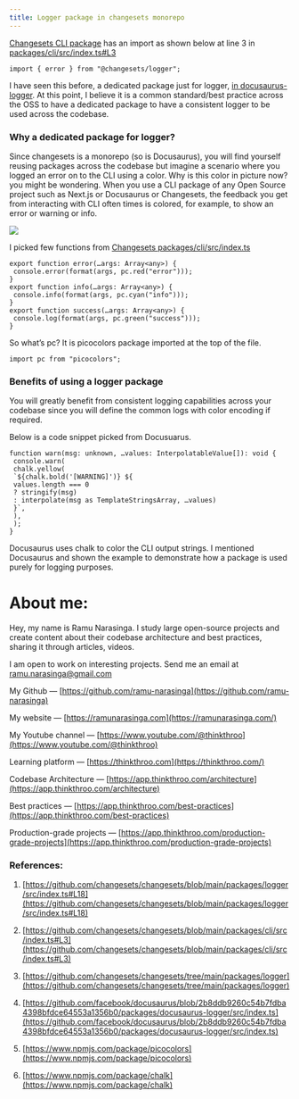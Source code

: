 ```yaml
---
title: Logger package in changesets monorepo
---
```


[Changesets CLI package](https://github.com/changesets/changesets/blob/main/packages/cli/src/index.ts#L3) has an import as shown below at line 3 in [packages/cli/src/index.ts#L3](https://github.com/changesets/changesets/blob/main/packages/cli/src/index.ts#L3)

```plaintext
import { error } from "@changesets/logger";
```

I have seen this before, a dedicated package just for logger, [in docusaurus-logger](https://github.com/facebook/docusaurus/blob/2b8ddb9260c54b7fdba4398bfdce64553a1356b0/packages/docusaurus-logger/src/index.ts). At this point, I believe it is a common standard/best practice across the OSS to have a dedicated package to have a consistent logger to be used across the codebase.

### Why a dedicated package for logger?

Since changesets is a monorepo (so is Docusaurus), you will find yourself reusing packages across the codebase but imagine a scenario where you logged an error on to the CLI using a color. Why is this color in picture now? you might be wondering. When you use a CLI package of any Open Source project such as Next.js or Docusaurus or Changesets, the feedback you get from interacting with CLI often times is colored, for example, to show an error or warning or info.

![](https://cdn-images-1.medium.com/max/1600/1*EiOWVzae6Qoc_uBe74v3fw.png)

I picked few functions from [Changesets packages/cli/src/index.ts](https://github.com/changesets/changesets/blob/main/packages/cli/src/index.ts#L3)

```plaintext
export function error(…args: Array<any>) {
 console.error(format(args, pc.red("error")));
}
export function info(…args: Array<any>) {
 console.info(format(args, pc.cyan("info")));
}
export function success(…args: Array<any>) {
 console.log(format(args, pc.green("success")));
}
```

So what’s pc? It is picocolors package imported at the top of the file.

```plaintext
import pc from "picocolors";
```

### Benefits of using a logger package 

You will greatly benefit from consistent logging capabilities across your codebase since you will define the common logs with color encoding if required.

Below is a code snippet picked from Docusuarus.

```plaintext
function warn(msg: unknown, …values: InterpolatableValue[]): void {
 console.warn(
 chalk.yellow(
 `${chalk.bold('[WARNING]')} ${
 values.length === 0
 ? stringify(msg)
 : interpolate(msg as TemplateStringsArray, …values)
 }`,
 ),
 );
}
```

Docusaurus uses chalk to color the CLI output strings. I mentioned Docusaurus and shown the example to demonstrate how a package is used purely for logging purposes.

# **About me:**

Hey, my name is Ramu Narasinga. I study large open-source projects and create content about their codebase architecture and best practices, sharing it through articles, videos.

I am open to work on interesting projects. Send me an email at ramu.narasinga@gmail.com

My Github — [https://github.com/ramu-narasinga](https://github.com/ramu-narasinga)

My website — [https://ramunarasinga.com](https://ramunarasinga.com/)

My Youtube channel — [https://www.youtube.com/@thinkthroo](https://www.youtube.com/@thinkthroo)

Learning platform — [https://thinkthroo.com](https://thinkthroo.com/)

Codebase Architecture — [https://app.thinkthroo.com/architecture](https://app.thinkthroo.com/architecture)

Best practices — [https://app.thinkthroo.com/best-practices](https://app.thinkthroo.com/best-practices)

Production-grade projects — [https://app.thinkthroo.com/production-grade-projects](https://app.thinkthroo.com/production-grade-projects)

### References:

1. [https://github.com/changesets/changesets/blob/main/packages/logger/src/index.ts#L18](https://github.com/changesets/changesets/blob/main/packages/logger/src/index.ts#L18)
    
2. [https://github.com/changesets/changesets/blob/main/packages/cli/src/index.ts#L3](https://github.com/changesets/changesets/blob/main/packages/cli/src/index.ts#L3)
    
3. [https://github.com/changesets/changesets/tree/main/packages/logger](https://github.com/changesets/changesets/tree/main/packages/logger)
    
4. [https://github.com/facebook/docusaurus/blob/2b8ddb9260c54b7fdba4398bfdce64553a1356b0/packages/docusaurus-logger/src/index.ts](https://github.com/facebook/docusaurus/blob/2b8ddb9260c54b7fdba4398bfdce64553a1356b0/packages/docusaurus-logger/src/index.ts)
    
5. [https://www.npmjs.com/package/picocolors](https://www.npmjs.com/package/picocolors)
    
6. [https://www.npmjs.com/package/chalk](https://www.npmjs.com/package/chalk)